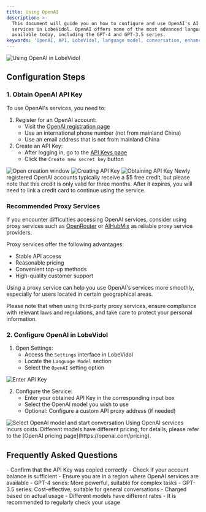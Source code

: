 ```yaml
---
title: Using OpenAI
description: >-
  This document will guide you on how to configure and use OpenAI's AI model
  services in LobeVidol. OpenAI offers some of the most advanced language models
  available today, including the GPT-4 and GPT-3.5 series.
keywords: 'OpenAI, API, LobeVidol, language model, conversation, enhancement'
---
```


<Frame>
  <img 
    src="https://oss.vidol.chat/docs/2024/11/14ac82e21ddf26a1c172cdb0027d998c.png"
    alt="Using OpenAI in LobeVidol"
  />
</Frame>

## Configuration Steps

### 1. Obtain OpenAI API Key

To use OpenAI's services, you need to:

1. Register for an OpenAI account:
   - Visit the [OpenAI registration page](https://platform.openai.com/signup)
   - Use an international phone number (not from mainland China)
   - Use an email address that is not from mainland China
2. Create an API Key:
   - After logging in, go to the [API Keys page](https://platform.openai.com/api-keys)
   - Click the `Create new secret key` button

<Frame>
  <img 
    src="https://oss.vidol.chat/assets/24db23b1e193f3105f42e1c851900597.webp"
    alt="Open creation window"
  />
</Frame>

<Frame>
  <img 
    src="https://oss.vidol.chat/assets/876b70d34bd00241ba0bd5fe9ff76a06.webp"
    alt="Creating API Key"
  />
</Frame>

<Frame>
  <img 
    src="https://oss.vidol.chat/assets/1f38a1ff0ce00e95f72fbaddac754bbd.webp"
    alt="Obtaining API Key"
  />
</Frame>

<Warning>
  Newly registered OpenAI accounts typically receive a $5 free credit, but please note that this credit is only valid for three months. After it expires, you will need to link a credit card to continue using the service.
</Warning>

### Recommended Proxy Services

If you encounter difficulties accessing OpenAI services, consider using proxy services such as [OpenRouter](https://openrouter.ai/) or [AIHubMix](https://aihubmix.com?aff=NBh9) as reliable proxy service providers.

Proxy services offer the following advantages:

- Stable API access
- Reasonable pricing
- Convenient top-up methods
- High-quality customer support

Using a proxy service can help you use OpenAI's services more smoothly, especially for users located in certain geographical areas.

<Warning>
  Please note that when using third-party proxy services, ensure compliance with relevant laws and regulations, and take care to protect your personal information.
</Warning>

### 2. Configure OpenAI in LobeVidol

1. Open Settings:
   - Access the `Settings` interface in LobeVidol
   - Locate the `Language Model` section
   - Select the `OpenAI` setting option

<Frame>
  <img 
    src="https://oss.vidol.chat/docs/2024/11/65be98b535abfdf1de172f90f1f4d087.png"
    alt="Enter API Key"
  />
</Frame>

2. Configure the Service:
   - Enter your obtained API Key in the corresponding input box
   - Select the OpenAI model you wish to use
   - Optional: Configure a custom API proxy address (if needed)

<Frame>
  <img 
    src="https://oss.vidol.chat/docs/2024/11/337b8df7091c4a261979de943d1474cf.png"
    alt="Select OpenAI model and start conversation"
  />
</Frame>

<Warning>
  Using OpenAI services incurs costs. Different models have different pricing; for details, please refer to the [OpenAI pricing page](https://openai.com/pricing).
</Warning>

## Frequently Asked Questions

<Accordion title="API Key not working?">
  - Confirm that the API Key was copied correctly
  - Check if your account balance is sufficient
  - Ensure you are in a region where OpenAI services are available
</Accordion>

<Accordion title="How to choose the right model?">
  - GPT-4 series: More powerful, suitable for complex tasks
  - GPT-3.5 series: Cost-effective, suitable for general conversations
</Accordion>

<Accordion title="Billing issues">
  - Charged based on actual usage
  - Different models have different rates
  - It is recommended to regularly check your usage
</Accordion>

